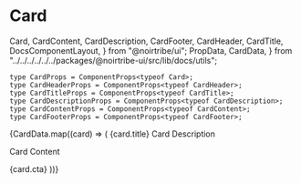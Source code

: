 # Card

  Card,
  CardContent,
  CardDescription,
  CardFooter,
  CardHeader,
  CardTitle,
  DocsComponentLayout,
} from "@noirtribe/ui";
  PropData,
  CardData,
} from "../../../../../../packages/@noirtribe-ui/src/lib/docs/utils";

```tsx
type CardProps = ComponentProps<typeof Card>;
type CardHeaderProps = ComponentProps<typeof CardHeader>;
type CardTitleProps = ComponentProps<typeof CardTitle>;
type CardDescriptionProps = ComponentProps<typeof CardDescription>;
type CardContentProps = ComponentProps<typeof CardContent>;
type CardFooterProps = ComponentProps<typeof CardFooter>;
```

<div className="h-3/5">
  <DocsComponentLayout propInfo={PropData}>
    <div className="mt-12 grid grid-cols-1 sm:grid-cols-3 gap-4 place-content-evenly">
      {CardData.map((card) => (
        <Card key={card.title} backGroundColor={card.backGroundColor}>
          <CardHeader>
            <CardTitle titleColor={card.titleColor}>{card.title}</CardTitle>
            <CardDescription>Card Description</CardDescription>
          </CardHeader>
          <CardContent>
            <p>Card Content</p>
          </CardContent>
          <CardFooter href={card.href} className="hover:underline">
            {card.cta}
          </CardFooter>
        </Card>
      ))}
    </div>
  </DocsComponentLayout>
</div>
